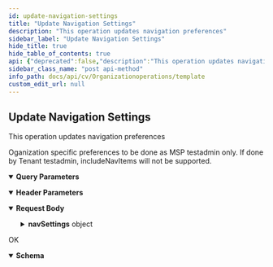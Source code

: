 ```yaml
---
id: update-navigation-settings
title: "Update Navigation Settings"
description: "This operation updates navigation preferences"
sidebar_label: "Update Navigation Settings"
hide_title: true
hide_table_of_contents: true
api: {"deprecated":false,"description":"This operation updates navigation preferences\n\nOganization specific preferences to be done as MSP testadmin only. If done by Tenant testadmin, includeNavItems will not be supported.","operationId":"Update Navigation Settings","parameters":[{"description":"","explode":true,"in":"query","name":"organizationId","schema":{"example":"{{organizationId}}","type":"string"}},{"description":"","in":"header","name":"Authtoken","required":true,"schema":{"example":"{{TOKEN}}","type":"string"}}],"tags":["Navigation Settings"],"requestBody":{"content":{"application/json":{"schema":{"type":"object","properties":{"navSettings":{"type":"object","properties":{"companySettings":{"type":"array","items":{"type":"object","properties":{"deniedNavItems":{"type":"string"},"includeNavItems":{"type":"string"},"userRole":{"type":"integer"}}}}}}},"x-examples":{"Example 1":{"navSettings":{"companySettings":[{"deniedNavItems":"fsServersList","includeNavItems":"archiveFileServers","userRole":1},{"deniedNavItems":"devices","includeNavItems":"archiveFileServers","userRole":2}]}}}},"examples":{"Navigation Settings - Update Navigation Preferences for a Company":{"value":{"navSettings":{"companySettings":[{"deniedNavItems":"fsServersList","includeNavItems":"archiveFileServers","userRole":1},{"deniedNavItems":"devices","includeNavItems":"archiveFileServers","userRole":2}]}}},"Navigation Settings - Update Navigation Preferences of Initial Landing Page For a Company":{"value":{"navSettings":{"companySettings":[{"defaultLandingPage":"/reports","userRole":1},{"defaultLandingPage":"/clientGroupDetails/all","userRole":2}]}}},"Navigation Settings - Update Navigation Preferences at both Company level and for Landing Page ":{"value":{"navSettings":{"companySettings":[{"deniedNavItems":"fsServersList","defaultLandingPage":"/reports","userRole":1},{"deniedNavItems":"devices","defaultLandingPage":"/clientGroupDetails/all","userRole":2}]}}},"Navigation Settings - Update Navigation Preferences at Commcell Level":{"value":{"navSettings":{"globalSettings":[{"deniedNavItems":"clusters,applicationGroups,applications,gitAppsAccounts,salesforceOrganizations,sharepoint,activeDirectory,gsuiteApps,epicServersList,cloudStorageApp,bigDataApps,archiveFileServers,activeJobs,reports","userRole":0},{"deniedNavItems":"gettingStarted,clusters,applicationGroups,applications,gitAppsAccounts,salesforceOrganizations,sharepoint,activeDirectory,gsuiteApps,epicServersList,cloudStorageApp,bigDataApps,archiveFileServers,activeJobs,triggeredAlerts,events,fileAnomaly,commCell,license,customization,navigationPreferences,emailTemplates,userSettings,accessControl,globalExceptions,maintenance,cvlivesync,serviceCommcells,syslogServer,operationWindow,metricsReporting,snmp,plugin,sendLogsSettings,dataOptions,identityServers,developerTools,customPackage","userRole":3},{"deniedNavItems":"clusters,applicationGroups,applications,gitAppsAccounts,salesforceOrganizations,sharepoint,activeDirectory,gsuiteApps,epicServersList,cloudStorageApp,bigDataApps,archiveFileServers,replicationGroups,lifeCyclePolicy,reports,storageHyperscale,storagePoolMetallic,distributedStorages,storagePoolDisk,storagePoolCloud,storageTape,commCell,networkStore,snapArray,mediaAgent,resourcePool,indexServers,license,userSettings,accessControl,globalExceptions,maintenance,cvlivesync,serviceCommcells,syslogServer,metricsReporting,snmp,plugin,sendLogsSettings,dataOptions,developerTools,formsNav,webconsoleAnalytics,webconsoleMonitoring,webconsoleStore","userRole":1},{"deniedNavItems":"gettingStarted,dashboard,hypervisors,vmGroups,dbDatabases,dbInstancesClone,clusters,applicationGroups,applications,gitAppsAccounts,salesforceOrganizations,sharepoint,activeDirectory,gsuiteApps,epicServersList,cloudStorageApp,bigDataApps,archiveFileServers,analytics,gdpr,caseManager,replicationGroups,lifeCyclePolicy,vsaReplicationMonitor,triggeredAlerts,events,fileAnomaly,storageHyperscale,storagePoolMetallic,distributedStorages,storagePoolDisk,storagePoolCloud,storageTape,commCell,subscriptions,profile,tagManager,networkStore,snapArray,mediaAgent,resourcePool,indexServers,regions,license,customization,navigationPreferences,emailTemplates,userSettings,accessControl,globalExceptions,maintenance,cvlivesync,serviceCommcells,syslogServer,operationWindow,metricsReporting,snmp,plugin,sendLogsSettings,NetworkTopology,dataOptions,users,userGroups,roles,identityServers,keyManagement,credentialManager,developerTools,formsNav,customPackage,webconsoleAnalytics,webconsoleMonitoring,webconsoleStore","userRole":2},{"deniedNavItems":",gettingStarted,dashboard,hypervisors,vmGroups,dbDatabases,dbInstancesClone,clusters,applicationGroups,applications,gitAppsAccounts,salesforceOrganizations,sharepoint,activeDirectory,gsuiteApps,epicServersList,cloudStorageApp,bigDataApps,archiveFileServers,replicationGroups,lifeCyclePolicy,vsaReplicationMonitor,reports,triggeredAlerts,events,fileAnomaly,storageHyperscale,storagePoolMetallic,distributedStorages,storagePoolDisk,storagePoolCloud,storageTape,commCell,subscriptions,profile,tagManager,networkStore,snapArray,mediaAgent,resourcePool,indexServers,regions,license,customization,navigationPreferences,emailTemplates,userSettings,accessControl,globalExceptions,maintenance,cvlivesync,serviceCommcells,syslogServer,operationWindow,metricsReporting,snmp,plugin,sendLogsSettings,NetworkTopology,dataOptions,users,userGroups,roles,identityServers,keyManagement,credentialManager,developerTools,formsNav,customPackage,webconsoleAnalytics,webconsoleMonitoring,webconsoleStore","userRole":4}]}}}}}}},"responses":{"200":{"description":"OK","content":{"application/json":{"schema":{"type":"object","properties":{"errorMessage":{"type":"string"},"errorCode":{"type":"integer"}},"x-examples":{"Example 1":{"errorMessage":"","errorCode":0}}},"examples":{"Example 1":{"value":{"errorMessage":"","errorCode":0}}}}}}},"method":"post","path":"/NavigationSettings","servers":[{"url":"http://{hostname}/webconsole/api","variables":{"hostname":{"default":"localhost","description":"Webconsole"}}}],"jsonRequestBodyExample":{"navSettings":{"companySettings":[{"deniedNavItems":"string","includeNavItems":"string","userRole":0}]}},"info":{"title":"Template","contact":{},"version":"1.0","description":"Template"},"postman":{"name":"Update Navigation Settings","description":{"content":"This operation updates navigation preferences\n\nOganization specific preferences to be done as MSP testadmin only. If done by Tenant testadmin, includeNavItems will not be supported.","type":"text/plain"},"url":{"path":["NavigationSettings"],"host":["{{baseUrl}}"],"query":[{"disabled":false,"key":"organizationId","value":""}],"variable":[]},"header":[{"disabled":false,"description":{"content":"(Required) ","type":"text/plain"},"key":"Authtoken","value":""},{"key":"Content-Type","value":"application/json"},{"key":"Accept","value":"application/json"}],"method":"POST","body":{"mode":"raw","raw":"\"\"","options":{"raw":{"language":"json"}}}}}
sidebar_class_name: "post api-method"
info_path: docs/api/cv/Organizationoperations/template
custom_edit_url: null
---
```



## Update Navigation Settings



This operation updates navigation preferences

Oganization specific preferences to be done as MSP testadmin only. If done by Tenant testadmin, includeNavItems will not be supported.

<details style={{"marginBottom":"1rem"}} data-collapsed={false} open={true}><summary style={{}}><strong>Query Parameters</strong></summary><div><ul><ParamsItem className={"paramsItem"} param={{"description":"","explode":true,"in":"query","name":"organizationId","schema":{"example":"{{organizationId}}","type":"string"}}}></ParamsItem></ul></div></details><details style={{"marginBottom":"1rem"}} data-collapsed={false} open={true}><summary style={{}}><strong>Header Parameters</strong></summary><div><ul><ParamsItem className={"paramsItem"} param={{"description":"","in":"header","name":"Authtoken","required":true,"schema":{"example":"{{TOKEN}}","type":"string"}}}></ParamsItem></ul></div></details><MimeTabs><TabItem label={"application/json"} value={"application/json-schema"}><details style={{}} data-collapsed={false} open={true}><summary style={{"textAlign":"left"}}><strong>Request Body</strong></summary><div style={{"textAlign":"left","marginLeft":"1rem"}}></div><ul style={{"marginLeft":"1rem"}}><SchemaItem collapsible={true} className={"schemaItem"}><details style={{}}><summary style={{}}><strong>navSettings</strong><span style={{"opacity":"0.6"}}> object</span></summary><div style={{"marginLeft":"1rem"}}><SchemaItem collapsible={true} className={"schemaItem"}><details style={{}}><summary style={{}}><strong>companySettings</strong><span style={{"opacity":"0.6"}}> object[]</span></summary><div style={{"marginLeft":"1rem"}}><SchemaItem collapsible={false} name={"deniedNavItems"} required={false} deprecated={undefined} schemaDescription={undefined} schemaName={"string"} qualifierMessage={undefined} defaultValue={undefined}></SchemaItem><SchemaItem collapsible={false} name={"includeNavItems"} required={false} deprecated={undefined} schemaDescription={undefined} schemaName={"string"} qualifierMessage={undefined} defaultValue={undefined}></SchemaItem><SchemaItem collapsible={false} name={"userRole"} required={false} deprecated={undefined} schemaDescription={undefined} schemaName={"integer"} qualifierMessage={undefined} defaultValue={undefined}></SchemaItem></div></details></SchemaItem></div></details></SchemaItem></ul></details></TabItem></MimeTabs><div><ApiTabs><TabItem label={"200"} value={"200"}><div>

OK

</div><div><MimeTabs schemaType={"response"}><TabItem label={"application/json"} value={"application/json"}><SchemaTabs><TabItem label={"Schema"} value={"Schema"}><details style={{}} data-collapsed={false} open={true}><summary style={{"textAlign":"left"}}><strong>Schema</strong></summary><div style={{"textAlign":"left","marginLeft":"1rem"}}></div><ul style={{"marginLeft":"1rem"}}><SchemaItem collapsible={false} name={"errorMessage"} required={false} deprecated={undefined} schemaDescription={undefined} schemaName={"string"} qualifierMessage={undefined} defaultValue={undefined}></SchemaItem><SchemaItem collapsible={false} name={"errorCode"} required={false} deprecated={undefined} schemaDescription={undefined} schemaName={"integer"} qualifierMessage={undefined} defaultValue={undefined}></SchemaItem></ul></details></TabItem><TabItem label={"Example (from schema)"} value={"Example (from schema)"}><ResponseSamples responseExample={"{\n  \"errorMessage\": \"string\",\n  \"errorCode\": 0\n}"} language={"json"}></ResponseSamples></TabItem><TabItem label={" Example 1"} value={" Example 1"}><ResponseSamples responseExample={"{\n  \"errorMessage\": \"\",\n  \"errorCode\": 0\n}"} language={"json"}></ResponseSamples></TabItem></SchemaTabs></TabItem></MimeTabs></div></TabItem></ApiTabs></div>
      